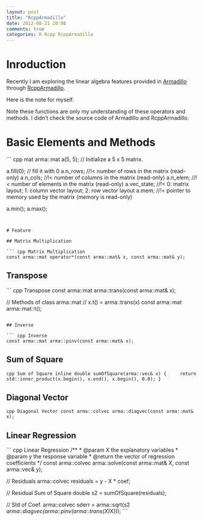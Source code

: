 ```yaml
---
layout: post
title: "RcppArmadillo"
date: 2012-08-21 20:08
comments: true
categories: R Rcpp RcppArmadillo
---
```


# Inroduction

Recently I am exploring the linear algebra features provided in [Armadillo](http://arma.sourceforge.net/) through [RcppArmadillo](http://dirk.eddelbuettel.com/code/rcpp.armadillo.html).

Here is the note for myself.

Note these functions are only my understanding of these operators and methods. I didn't check the source code of Armadillo and RcppArmadillo.

# Basic Elements and Methods

``` cpp mat
arma::mat a(5, 5); // Initialize a 5 x 5 matrix.

a.fill(0); // fill it with 0
a.n_rows;    //!< number of rows in the matrix (read-only)
a.n_cols;    //!< number of columns in the matrix (read-only)
a.n_elem;    //!< number of elements in the matrix (read-only)
a.vec_state; //!< 0: matrix layout; 1: column vector layout; 2: row vector layout
a.mem;	     //!< pointer to memory used by the matrix (memory is read-only)

a.min();
a.max();
```


# Feature

## Matrix Multiplication

``` cpp Matrix Multiplication
const arma::mat operator*(const arma::mat& x, const arma::mat& y);
```

## Transpose

``` cpp Transpose
const arma::mat arma::trans(const arma::mat& x);

// Methods of class arma::mat
// x.t() = arma::trans(x)
const arma::mat arma::mat::t();
```

## Inverse

``` cpp Inverse
const arma::mat arma::pinv(const arma::mat& x);
```

## Sum of Square

``` cpp Sum of Square
inline double sumOfSquare(arma::vec& x) {
	return std::inner_product(x.begin(), x.end(), x.begin(), 0.0);
}
```

## Diagonal Vector

``` cpp Diagonal Vector
const arma::colvec arma::diagvec(const arma::mat& x);
```

## Linear Regression

``` cpp Linear Regression
/**
 * @param X    the explanatory variables
 * @param y    the response variable
 * @return     the vector of regression coefficients
 */
const arma::colvec arma::solve(const arma::mat& X, const arma::vec& y);

// Residuals
arma::colvec residuals = y - X * coef;

// Residual Sum of Square
double s2 = sumOfSquare(residuals);

// Std of Coef.
arma::colvec sderr = arma::sqrt(s2 *
	arma::diagvec(arma::pinv(arma::trans(X)*X)));
```


